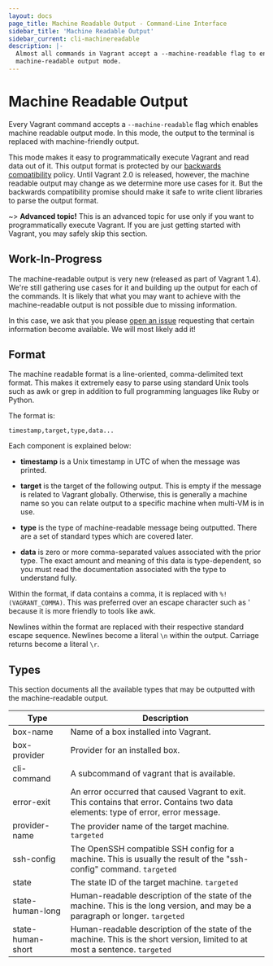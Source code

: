 ```yaml
---
layout: docs
page_title: Machine Readable Output - Command-Line Interface
sidebar_title: 'Machine Readable Output'
sidebar_current: cli-machinereadable
description: |-
  Almost all commands in Vagrant accept a --machine-readable flag to enable
  machine-readable output mode.
---
```


# Machine Readable Output

Every Vagrant command accepts a `--machine-readable` flag which enables
machine readable output mode. In this mode, the output to the terminal
is replaced with machine-friendly output.

This mode makes it easy to programmatically execute Vagrant and read data
out of it. This output format is protected by our
[backwards compatibility](/docs/installation/backwards-compatibility.html)
policy. Until Vagrant 2.0 is released, however, the machine readable output
may change as we determine more use cases for it. But the backwards
compatibility promise should make it safe to write client libraries to
parse the output format.

~> **Advanced topic!** This is an advanced topic for use only if
you want to programmatically execute Vagrant. If you are just getting started
with Vagrant, you may safely skip this section.

## Work-In-Progress

The machine-readable output is very new (released as part of Vagrant 1.4).
We're still gathering use cases for it and building up the output for each
of the commands. It is likely that what you may want to achieve with
the machine-readable output is not possible due to missing information.

In this case, we ask that you please
[open an issue](https://github.com/hashicorp/vagrant/issues)
requesting that certain information become available. We will most likely add
it!

## Format

The machine readable format is a line-oriented, comma-delimited text format.
This makes it extremely easy to parse using standard Unix tools such as awk or
grep in addition to full programming languages like Ruby or Python.

The format is:

```
timestamp,target,type,data...
```

Each component is explained below:

- **timestamp** is a Unix timestamp in UTC of when the message was printed.

- **target** is the target of the following output. This is empty if the
  message is related to Vagrant globally. Otherwise, this is generally a machine
  name so you can relate output to a specific machine when multi-VM is in use.

- **type** is the type of machine-readable message being outputted. There are
  a set of standard types which are covered later.

- **data** is zero or more comma-separated values associated with the prior
  type. The exact amount and meaning of this data is type-dependent, so you
  must read the documentation associated with the type to understand fully.

Within the format, if data contains a comma, it is replaced with
`%!(VAGRANT_COMMA)`. This was preferred over an escape character such as \'
because it is more friendly to tools like awk.

Newlines within the format are replaced with their respective standard escape
sequence. Newlines become a literal `\n` within the output. Carriage returns
become a literal `\r`.

## Types

This section documents all the available types that may be outputted
with the machine-readable output.

| Type              | Description                                                                                                                        |
| ----------------- | ---------------------------------------------------------------------------------------------------------------------------------- |
| box-name          | Name of a box installed into Vagrant.                                                                                              |
| box-provider      | Provider for an installed box.                                                                                                     |
| cli-command       | A subcommand of vagrant that is available.                                                                                         |
| error-exit        | An error occurred that caused Vagrant to exit. This contains that error. Contains two data elements: type of error, error message. |
| provider-name     | The provider name of the target machine. `targeted`                                                                                |
| ssh-config        | The OpenSSH compatible SSH config for a machine. This is usually the result of the "ssh-config" command. `targeted`                |
| state             | The state ID of the target machine. `targeted`                                                                                     |
| state-human-long  | Human-readable description of the state of the machine. This is the long version, and may be a paragraph or longer. `targeted`     |
| state-human-short | Human-readable description of the state of the machine. This is the short version, limited to at most a sentence. `targeted`       |
